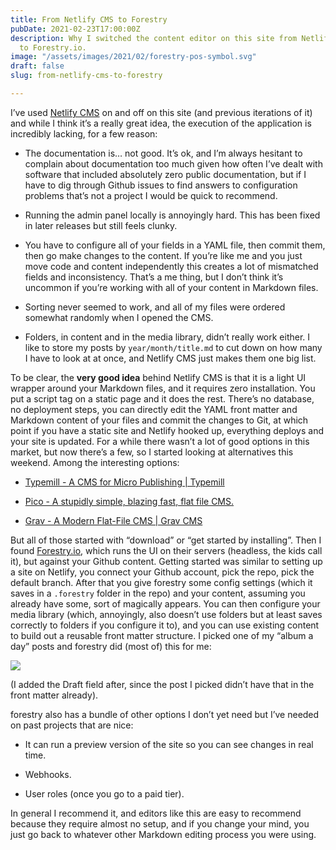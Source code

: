 ```yaml
---
title: From Netlify CMS to Forestry
pubDate: 2021-02-23T17:00:00Z
description: Why I switched the content editor on this site from Netlify CMS
  to Forestry.io.
image: "/assets/images/2021/02/forestry-pos-symbol.svg"
draft: false
slug: from-netlify-cms-to-forestry

---
```

I’ve used [Netlify CMS](https://www.netlifycms.org) on and off on this site (and previous iterations of it) and while I think it’s a really great idea, the execution of the application is incredibly lacking, for a few reason:

- The documentation is… not good. It’s ok, and I’m always hesitant to complain about documentation too much given how often I’ve dealt with software that included absolutely zero public documentation, but if I have to dig through Github issues to find answers to configuration problems that’s not a project I would be quick to recommend.

- Running the admin panel locally is annoyingly hard. This has been fixed in later releases but still feels clunky.

- You have to configure all of your fields in a YAML file, then commit them, then go make changes to the content. If you’re like me and you just move code and content independently this creates a lot of mismatched fields and inconsistency. That’s a me thing, but I don’t think it’s uncommon if you’re working with all of your content in Markdown files.

- Sorting never seemed to work, and all of my files were ordered somewhat randomly when I opened the CMS.

- Folders, in content and in the media library, didn’t really work either. I like to store my posts by `year/month/title.md` to cut down on how many I have to look at at once, and Netlify CMS just makes them one big list.

To be clear, the **very good idea** behind Netlify CMS is that it is a light UI wrapper around your Markdown files, and it requires zero installation. You put a script tag on a static page and it does the rest. There’s no database, no deployment steps, you can directly edit the YAML front matter and Markdown content of your files and commit the changes to Git, at which point if you have a static site and Netlify hooked up, everything deploys and your site is updated.  For a while there wasn’t a lot of good options in this market, but now there’s a few, so I started looking at alternatives this weekend. Among the interesting options:

- [Typemill - A CMS for Micro Publishing | Typemill](https://typemill.net)

- [Pico - A stupidly simple, blazing fast, flat file CMS.](http://picocms.org)

- [Grav - A Modern Flat-File CMS | Grav CMS](https://getgrav.org)

But all of those started with “download” or “get started by installing”. Then I found [Forestry.io](https://forestry.io), which runs the UI on their servers (headless, the kids call it), but against your Github content. Getting started was similar to setting up a site on Netlify, you connect your Github account, pick the repo, pick the default branch. After that you give forestry some config settings (which it saves in a `.forestry` folder in the repo) and your content, assuming you already have some, sort of magically appears. You can then configure your media library (which, annoyingly, also doesn’t use folders but at least saves correctly to folders if you configure it to), and you can use existing content to build out a reusable front matter structure. I picked one of my “album a day” posts and forestry did (most of) this for me:

![](/assets/images/2021/02/forestry-front-matter.png)

(I added the Draft field after, since the post I picked didn’t have that in the front matter already).

forestry also has a bundle of other options I don’t yet need but I’ve needed on past projects that are nice:

- It can run a preview version of the site so you can see changes in real time.

- Webhooks.

- User roles (once you go to a paid tier).

In general I recommend it, and editors like this are easy to recommend because they require almost no setup, and if you change your mind, you just go back to whatever other Markdown editing process you were using.
